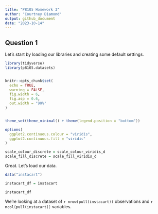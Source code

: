 ```yaml
---
title: "P8105 Homework 3"
author: "Courtney Diamond"
output: github_document
date: "2023-10-14"
---
```


## Question 1

Let's start by loading our libraries and creating some default settings. 

```r
library(tidyverse)
library(p8105.datasets)


knitr::opts_chunk$set(
  echo = TRUE,
  warning = FALSE,
  fig.width = 6,
  fig.asp = 0.6,
  out.width = "90%"
)


theme_set(theme_minimal() + theme(legend.position = "bottom"))

options(
  ggplot2.continuous.colour = "viridis",
  ggplot2.continuous.fill = "viridis"
)

scale_colour_discrete = scale_colour_viridis_d
scale_fill_discrete = scale_fill_viridis_d

```

Great. Let's load our data. 

```r
data("instacart")

instacart_df = instacart

instacart_df
```

We're looking at a dataset of `r nrow(pull(instacart))` observations and `r ncol(pull(instacart))` variables. 

